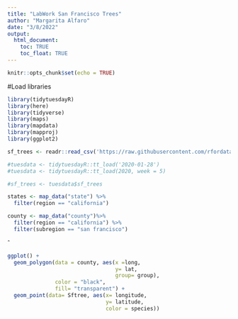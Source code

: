 ```yaml
---
title: "LabWork San Francisco Trees"
author: "Margarita Alfaro"
date: "3/8/2022"
output: 
  html_document:
    toc: TRUE
    toc_float: TRUE
---
```


```r
knitr::opts_chunk$set(echo = TRUE)
```

#Load libraries
```r
library(tidytuesdayR)
library(here)
library(tidyverse)
library(maps)
library(mapdata)
library(mapproj)
library(ggplot2)
```

```r
sf_trees <- readr::read_csv('https://raw.githubusercontent.com/rfordatascience/tidytuesday/master/data/2020/2020-01-28/sf_trees.csv')
```

```r
#tuesdata <- tidytuesdayR::tt_load('2020-01-28')
#tuesdata <- tidytuesdayR::tt_load(2020, week = 5)
```

```r
#sf_trees <- tuesdata$sf_trees
```

```r
states <- map_data("state") %>%
  filter(region == "california")


```

```r
county <- map_data("county")%>%
  filter(region == "california") %>%
  filter(subregion == "san francisco")
```

ˆ
```r
ggplot() +
  geom_polygon(data = county, aes(x =long, 
                                  y= lat, 
                                  group= group),
               color = "black",
               fill= "transparent") +
  geom_point(data= Sftree, aes(x= longitude, 
                               y= latitude,
                               color = species))
```
